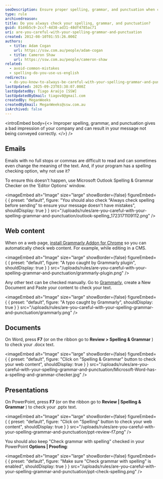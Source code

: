 ```yaml
---
seoDescription: Ensure proper spelling, grammar, and punctuation when creating web content to convey your message effectively.
type: rule
archivedreason:
title: Do you always check your spelling, grammar, and punctuation?
guid: 81d4b5c9-2ccf-4d38-ad31-48df4785ac71
uri: are-you-careful-with-your-spelling-grammar-and-punctuation
created: 2012-08-10T01:55:26.000Z
authors:
  - title: Adam Cogan
    url: https://ssw.com.au/people/adam-cogan
  - title: Cameron Shaw
    url: https://ssw.com.au/people/cameron-shaw
related:
  - avoid-common-mistakes
  - spelling-do-you-use-us-english
redirects:
  - do-you-know-to-always-be-careful-with-your-spelling-grammar-and-punctuation
lastUpdated: 2025-09-23T03:38:07.000Z
lastUpdatedBy: Tiago Araújo [SSW]
lastUpdatedByEmail: tiagov8@gmail.com
createdBy: MeganWeeks
createdByEmail: MeganWeeks@ssw.com.au
isArchived: false
---
```


<introEmbed
  body={<>
Improper spelling, grammar, and punctuation gives a bad impression of your company and can result in your message not being conveyed correctly.
  </>}
/>
## Emails

Emails with no full stops or commas are difficult to read and can sometimes even change the meaning of the text. And, if your program has a spelling checking option, why not use it?

To ensure this doesn't happen, use Microsoft Outlook Spelling & Grammar Checker on the 'Editor Options' window.


<imageEmbed
  alt="Image"
  size="large"
  showBorder={false}
  figureEmbed={ {
    preset: "default",
    figure: "You should also check “Always check spelling before sending” to ensure your message doesn't have mistakes",
    shouldDisplay: true
  } }
  src="/uploads/rules/are-you-careful-with-your-spelling-grammar-and-punctuation/outlook-spelling_1723171109112.png"
/>

## Web content

When on a web page, [install Grammarly Addon for Chrome](https://chrome.google.com/webstore/detail/grammarly-for-chrome/kbfnbcaeplbcioakkpcpgfkobkghlhen) so you can automatically check web content. For example, while editing in a CMS.


<imageEmbed
  alt="Image"
  size="large"
  showBorder={false}
  figureEmbed={ {
    preset: "default",
    figure: "A typo caught by Grammarly plugin",
    shouldDisplay: true
  } }
  src="/uploads/rules/are-you-careful-with-your-spelling-grammar-and-punctuation/grammarly-plugin.png"
/>

Any other text can be checked manually. Go to [Grammarly](https://app.grammarly.com), create a New Document and Paste your content to check your text.


<imageEmbed
  alt="Image"
  size="large"
  showBorder={false}
  figureEmbed={ {
    preset: "default",
    figure: "A typo caught by Grammarly",
    shouldDisplay: true
  } }
  src="/uploads/rules/are-you-careful-with-your-spelling-grammar-and-punctuation/grammarly.png"
/>

## Documents

On Word, press **F7** (or on the ribbon go to **Review &gt; Spelling & Grammar** ) to check your .docx text.


<imageEmbed
  alt="Image"
  size="large"
  showBorder={false}
  figureEmbed={ {
    preset: "default",
    figure: "Click on \"Spelling & Grammar\" button to check your web content",
    shouldDisplay: true
  } }
  src="/uploads/rules/are-you-careful-with-your-spelling-grammar-and-punctuation/Microsoft-Word-has-a-spelling-and-grammar-checker.jpg"
/>

## Presentations

On PowerPoint, press **F7** (or on the ribbon go to **Review | Spelling & Grammar** ) to check your .pptx text.


<imageEmbed
  alt="Image"
  size="large"
  showBorder={false}
  figureEmbed={ {
    preset: "default",
    figure: "Click on \"Spelling\" button to check your web content",
    shouldDisplay: true
  } }
  src="/uploads/rules/are-you-careful-with-your-spelling-grammar-and-punctuation/ppt-review-f7.png"
/>

You should also keep "Check grammar with spelling" checked in your PowerPoint **Options | Proofing**:


<imageEmbed
  alt="Image"
  size="large"
  showBorder={false}
  figureEmbed={ {
    preset: "default",
    figure: "Make sure \"Check grammar with spelling\" is enabled",
    shouldDisplay: true
  } }
  src="/uploads/rules/are-you-careful-with-your-spelling-grammar-and-punctuation/ppt-check-spelling.png"
/>
